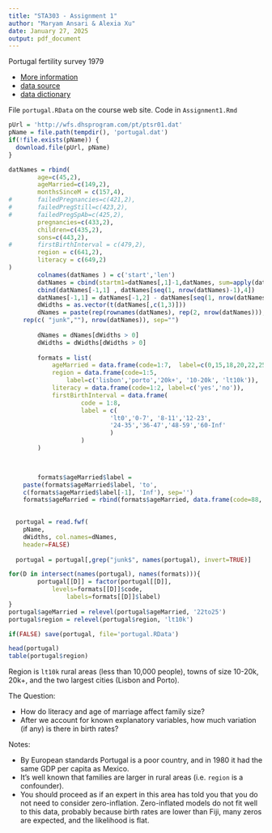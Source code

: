 ```yaml
---
title: "STA303 - Assignment 1"
author: "Maryam Ansari & Alexia Xu"
date: January 27, 2025
output: pdf_document
---
```


Portugal fertility survey 1979

- [More information](https://wfs.dhsprogram.com/index.cfm?ccode=pt)
- [data source](https://wfs.dhsprogram.com/)
- [data dictionary](https://wfs.dhsprogram.com/pt/ptsr01.dct)

File `portugal.RData` on the course web site.  Code in `Assignment1.Rmd`


```r
pUrl = 'http://wfs.dhsprogram.com/pt/ptsr01.dat'
pName = file.path(tempdir(), 'portugal.dat')
if(!file.exists(pName)) {
  download.file(pUrl, pName)
}

datNames = rbind(
		age=c(45,2),
		ageMarried=c(149,2), 
		monthsSinceM = c(157,4),
#		failedPregnancies=c(421,2),
#		failedPregStill=c(423,2),
#		failedPregSpAb=c(425,2),
		pregnancies=c(433,2),
		children=c(435,2),
		sons=c(443,2),
#		firstBirthInterval = c(479,2),
		region = c(641,2),
		literacy = c(649,2)
)
		colnames(datNames ) = c('start','len')
		datNames = cbind(startm1=datNames[,1]-1,datNames, sum=apply(datNames, 1,sum))
		cbind(datNames[-1,1] , datNames[seq(1, nrow(datNames)-1),4])
		datNames[-1,1] = datNames[-1,2] - datNames[seq(1, nrow(datNames)-1),4]
		dWidths = as.vector(t(datNames[,c(1,3)]))
		dNames = paste(rep(rownames(datNames), rep(2, nrow(datNames))),
  	rep(c( "junk",""), nrow(datNames)), sep="") 
		
		dNames = dNames[dWidths > 0]
		dWidths = dWidths[dWidths > 0]
		
		formats = list(
			ageMarried = data.frame(code=1:7,  label=c(0,15,18,20,22,25,30)),
			region = data.frame(code=1:5, 
				label=c('lisbon','porto','20k+', '10-20k', 'lt10k')),
			literacy = data.frame(code=1:2, label=c('yes','no')),
			firstBirthInterval = data.frame(
					code = 1:8,
					label = c(
							'lt0','0-7', '8-11','12-23',
							'24-35','36-47','48-59','60-Inf'
							)
					)
		)

	

		formats$ageMarried$label = 
  	paste(formats$ageMarried$label, 'to',
  	c(formats$ageMarried$label[-1], 'Inf'), sep='')
  	formats$ageMarried = rbind(formats$ageMarried, data.frame(code=88, label='never'))

   
  portugal = read.fwf(
    pName,
    dWidths, col.names=dNames,
    header=FALSE)
  
  portugal = portugal[,grep("junk$", names(portugal), invert=TRUE)]

for(D in intersect(names(portugal), names(formats))){
  		portugal[[D]] = factor(portugal[[D]],
  			levels=formats[[D]]$code, 
				labels=formats[[D]]$label)
}
portugal$ageMarried = relevel(portugal$ageMarried, '22to25')
portugal$region = relevel(portugal$region, 'lt10k')

if(FALSE) save(portugal, file='portugal.RData')
```

```r
head(portugal)
table(portugal$region)
```

Region is `lt10k` rural areas (less than 10,000 people), towns of size 10-20k, 20k+, and the two largest cities (Lisbon and Porto).


The Question: 

- How do literacy and age of marriage affect family size?
- After we account for known explanatory variables, how much variation (if any) is there in birth rates?

Notes: 

- By European standards Portugal is a poor country, and in 1980 it had the same GDP per capita as Mexico.
- It's well known that families are larger in rural areas (i.e. `region` is a confounder).
- You should proceed as if an expert in this area has told you that you do not need to consider zero-inflation.  Zero-inflated models do not fit well to this data, probably because birth rates are lower than Fiji, many zeros are expected, and the likelihood is flat.


